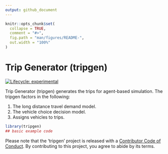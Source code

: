 ```yaml
---
output: github_document
---
```


<!-- README.md is generated from README.Rmd. Please edit that file -->

```r
knitr::opts_chunk$set(
  collapse = TRUE,
  comment = "#>",
  fig.path = "man/figures/README-",
  out.width = "100%"
)
```

# Trip Generator (tripgen) 

<!-- badges: start -->
[![Lifecycle: experimental](https://img.shields.io/badge/lifecycle-experimental-orange.svg)](https://www.tidyverse.org/lifecycle/#experimental)
<!-- badges: end -->

Trip Generator (tripgen) generates the trips for agent-based simulation. The tripgen factors in the following: 

1. The long distance travel demand model. 
2. The vehicle choice decision model. 
3. Assigns vehicles to trips. 


```r
library(tripgen)
## basic example code
```


Please note that the 'tripgen' project is released with a
[Contributor Code of Conduct](CODE_OF_CONDUCT.md).
By contributing to this project, you agree to abide by its terms.
